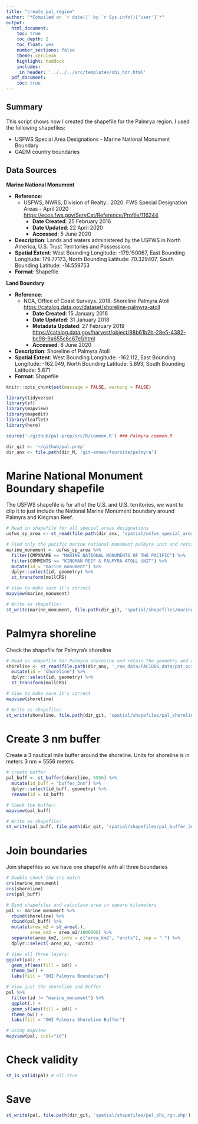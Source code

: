 ```yaml
---
title: "create_pal_region"
author: "*Compiled on `r date()` by `r Sys.info()['user']`*"
output: 
  html_document:
    toc: true
    toc_depth: 2 
    toc_float: yes
    number_sections: false
    theme: cerulean
    highlight: haddock
    includes: 
     in_header: '../../../src/templates/ohi_hdr.html' 
  pdf_document:
    toc: true
---
```


## Summary

This script shows how I created the shapefile for the Palmrya region. I used the following shapefiles:  

 * USFWS Special Area Designations - Marine National Monument Boundary
 * GADM country boundaries

## Data Sources

**Marine National Monument**  

* __Reference__: 
    * USFWS, NWRS, Division of Realty:. 2020. FWS Special Designation Areas - April 2020    <https://ecos.fws.gov/ServCat/Reference/Profile/116244>
        * __Date Created__: 25 February 2016
        * __Date Updated__: 22 April 2020
        * __Accessed__: 5 June 2020   
* __Description__: Lands and waters administered by the USFWS in North America, U.S. Trust Territories and Possessions  
* __Spatial Extent__: West Bounding Longitude: -179.150067, East Bounding Longitude: 179.77173, North Bounding Latitude: 70.329407, South Bounding Latitude: -14.559753
* __Format__: Shapefile  

**Land Boundary**  

* __Reference__: 
    * NOA, Office of Coast Surveys. 2018. Shoreline Palmyra Atoll <https://catalog.data.gov/dataset/shoreline-palmyra-atoll>  
        * __Date Created__: 15 January 2016  
        * __Date Updated__: 31 January 2018  
        * __Metadata Updated__: 27 February 2019  <https://catalog.data.gov/harvest/object/98b61b2b-28e5-4382-bc98-9a655c6c67e1/html>   
        * __Accessed__: 8 June 2020
* __Description__: Shoreline of Palmyra Atoll 
* __Spatial Extent__: West Bounding Longitude: -162.112, East Bounding Longitude: -162.049, North Bounding Latitude: 5.893, South Bounding Latitude: 5.871  
* __Format__: Shapefile  

```r
knitr::opts_chunk$set(message = FALSE, warning = FALSE)

library(tidyverse)
library(sf)
library(mapview)
library(mapedit)
library(leaflet)
library(here)

source('~/github/pal-prep/src/R/common.R') ### Palmyra common.R

dir_git <- '~/github/pal-prep'
dir_anx <- file.path(dir_M, 'git-annex/foursite/palmyra')
```


# Marine National Monument Boundary shapefile

The USFWS shapefile is for all of the U.S. and U.S. territories, we want to clip it to just include the National Marine Monument boundary around Palmyra and Kingman Reef.  

```r
# Read in shapefile for all special areas designations
usfws_sp_area <- st_read(file.path(dir_anx, 'spatial/usfws_special_areas'), layer = "SpecialDesignation")

# Find only the pacific marine national monument palmyra unit and retain the geometry and an 'id' 
marine_monument <- usfws_sp_area %>% 
  filter(CMPXNAME == "MARINE NATIONAL MONUMENTS OF THE PACIFIC") %>% 
  filter(COMMENTS == "KINGMAN REEF & PALMYRA ATOLL UNIT") %>% 
  mutate(id = "marine_monument") %>% 
  dplyr::select(id, geometry) %>% 
  st_transform(mollCRS)

# View to make sure it's correct 
mapview(marine_monument)

# Write as shapefile:
st_write(marine_monument, file.path(dir_git, 'spatial/shapefiles/marine_monument_boundary.shp'), driver = "ESRI Shapefile")
```

# Palmyra shoreline

Check the shapefile for Palmyra's shoreline  

```r
# Read in shapefile for Palmyra shoreline and retain the geometry and an 'id'
shoreline <- st_read(file.path(dir_anx, '_raw_data/PACIOOS_data/pat_ocs_all_shoreline'), layer = "pat_ocs_all_shorelinePolygon") %>% 
  mutate(id = "shoreline") %>% 
  dplyr::select(id, geometry) %>% 
  st_transform(mollCRS) 

# View to make sure it's correct 
mapview(shoreline)

# Write as shapefile:
st_write(shoreline, file.path(dir_git, 'spatial/shapefiles/pal_shoreline.shp'), driver = "ESRI Shapefile")
```


# Create 3 nm buffer

Create a 3 nautical mile buffer around the shoreline. Units for shoreline is in meters 3 nm = 5556 meters  

```r
# create buffer 
pal_buff <- st_buffer(shoreline, 5556) %>% 
  mutate(id_buff = "buffer_3nm") %>% 
  dplyr::select(id_buff, geometry) %>% 
  rename(id = id_buff)

# Check the buffer:
mapview(pal_buff)

# Write as shapefile:
st_write(pal_buff, file.path(dir_git, 'spatial/shapefiles/pal_buffer_3nm.shp'), driver = "ESRI Shapefile")
```


# Join boundaries

Join shapefiles so we have one shapefile with all three boundaries  

```r
# Double check the crs match
crs(marine_monument)
crs(shoreline)
crs(pal_buff)

# Bind shapefiles and calculate area in square kilometers
pal <- marine_monument %>%
  rbind(shoreline) %>% 
  rbind(pal_buff) %>% 
  mutate(area_m2 = st_area(.),
         area_km2 = area_m2/1000000) %>%
  separate(area_km2, into = c("area_km2", "units"), sep = " ") %>%
  dplyr::select(-area_m2, -units)

# View all three layers:
ggplot(pal) +
  geom_sf(aes(fill = id)) +
  theme_bw() +
  labs(fill = "OHI Palmyra Boundaries")

# View just the shoreline and buffer
pal %>% 
  filter(id != "marine_monument") %>% 
  ggplot(.) +
  geom_sf(aes(fill = id)) +
  theme_bw() +
  labs(fill = "OHI Palmyra Shoreline Buffer")

# Using mapview
mapview(pal, zcol="id")
```

# Check validity

```r
st_is_valid(pal) # all true 
```

# Save

```r
st_write(pal, file.path(dir_git, 'spatial/shapefiles/pal_ohi_rgn.shp'), driver = "ESRI Shapefile")
```





